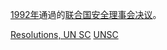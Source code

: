 {{Year by category
| m = 1
| c = 9
| d = 9
| y = 2
| cat = 联合国安全理事会决议
| sortkey = United Nations Security Council resolutions
| parent = 各年聯合國安全理事會決議
| subcat = 1992年國際關係
}}
[[1992年|1992年]]通過的[[联合国安全理事会决议|联合国安全理事会决议]]。
{{Wikisource|Wikisource:联合国安理会1992年决议|联合国安理会1992年决议}}

[[Category:1992年聯合國|Resolutions, UN SC]]
[[Category:1992年法律|UNSC]]